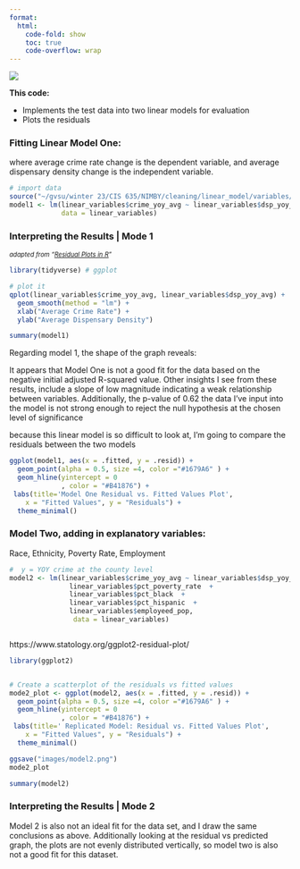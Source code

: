 ---
format:
  html:
    code-fold: show
    toc: true
    code-overflow: wrap
---

![](images/regression%20model.png)

**This code:**

-   Implements the test data into two linear models for evaluation
-   Plots the residuals

### Fitting Linear Model One:

where average crime rate change is the dependent variable, and average dispensary density change is the independent variable.

```{r, warning=FALSE}
# import data
source("~/gvsu/winter 23/CIS 635/NIMBY/cleaning/linear_model/variables/crime and dispenaries per capita.R")
model1 <- lm(linear_variables$crime_yoy_avg ~ linear_variables$dsp_yoy_avg,  
             data = linear_variables)
```

### Interpreting the Results \| Mode 1

[*adapted from "[Residual Plots in R](https://www.youtube.com/watch?v=IMXRLNF0wY0 "Equitable Equations")"*]{style="font-size: 80%;"}

```{r}
library(tidyverse) # ggplot

# plot it
qplot(linear_variables$crime_yoy_avg, linear_variables$dsp_yoy_avg) + 
  geom_smooth(method = "lm") +
  xlab("Average Crime Rate") +
  ylab("Average Dispensary Density")

```

```{r}
summary(model1)
```

Regarding model 1, the shape of the graph reveals:

It appears that Model One is not a good fit for the data based on the negative initial adjusted R-squared value. Other insights I see from these results, include a slope of low magnitude indicating a weak relationship between variables. Additionally, the p-value of 0.62 the data I've input into the model is not strong enough to reject the null hypothesis at the chosen level of significance

because this linear model is so difficult to look at, I'm going to compare the residuals between the two models

```{r}
ggplot(model1, aes(x = .fitted, y = .resid)) +
  geom_point(alpha = 0.5, size =4, color ="#1679A6" ) +
  geom_hline(yintercept = 0
             , color = "#B41876") +
 labs(title='Model One Residual vs. Fitted Values Plot',
    x = "Fitted Values", y = "Residuals") +
  theme_minimal()
```

### Model Two, adding in explanatory variables:

Race, Ethnicity, Poverty Rate, Employment

```{r}
#  y = YOY crime at the county level
model2 <- lm(linear_variables$crime_yoy_avg ~ linear_variables$dsp_yoy_avg +
               linear_variables$pct_poverty_rate  +
               linear_variables$pct_black  +
               linear_variables$pct_hispanic  +
               linear_variables$employeed_pop,
                data = linear_variables)



```

https://www.statology.org/ggplot2-residual-plot/

```{r}
library(ggplot2)


# Create a scatterplot of the residuals vs fitted values
mode2_plot <- ggplot(model2, aes(x = .fitted, y = .resid)) +
  geom_point(alpha = 0.5, size =4, color ="#1679A6" ) +
  geom_hline(yintercept = 0
             , color = "#B41876") +
 labs(title=' Replicated Model: Residual vs. Fitted Values Plot',
    x = "Fitted Values", y = "Residuals") +
  theme_minimal()

ggsave("images/model2.png")
mode2_plot
```

```{r}

summary(model2)
```

### Interpreting the Results \| Mode 2

Model 2 is also not an ideal fit for the data set, and I draw the same conclusions as above. Additionally looking at the residual vs predicted graph, the plots are not evenly distributed vertically, so model two is also not a good fit for this dataset.
